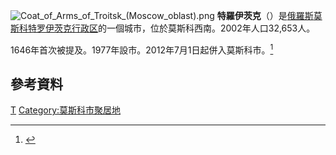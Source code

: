 {{Coord|55|29|29|N|37|18|33|E|type:city|display=title}}
[[File:Coat_of_Arms_of_Troitsk_(Moscow_oblast).png|right]]
'''特羅伊茨克'''（{{lang-rus|Тро́ицк|Troitsk}}）是[[俄羅斯|俄羅斯]][[莫斯科|莫斯科]][[特罗伊茨克行政区|特罗伊茨克行政区]]的一個城市，位於莫斯科西南。2002年人口32,653人。

1646年首次被提及。1977年設市。2012年7月1日起併入莫斯科市。<ref>{{Cite web |url=http://www.mos.ru/about/borders/ |title=Карта расширения границ Москвы |accessdate=2012-06-22 |archive-date=2011-08-20 |archive-url=https://www.webcitation.org/614uoXgfG?url=http://www.mos.ru/about/borders/ |dead-url=no }}</ref>

== 參考資料 ==
{{reflist}}
{{莫斯科行政區劃}}
[[Category:特罗伊茨克行政区|Т]]
[[Category:莫斯科市聚居地|Category:莫斯科市聚居地]]